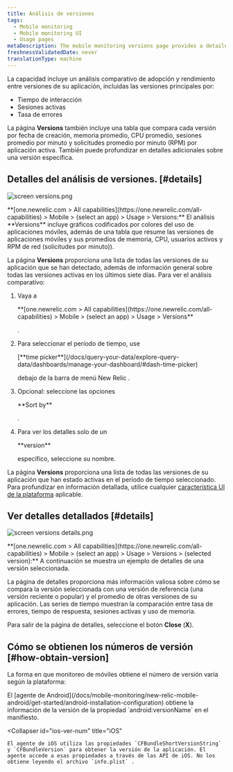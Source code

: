 ```yaml
---
title: Análisis de versiones
tags:
  - Mobile monitoring
  - Mobile monitoring UI
  - Usage pages
metaDescription: The mobile monitoring versions page provides a detailed 7-day comparative analysis between versions of your mobile app.
freshnessValidatedDate: never
translationType: machine
---
```


La capacidad <InlinePopover type="mobile"/>incluye un análisis comparativo de adopción y rendimiento entre versiones de su aplicación, incluidas las versiones principales por:

* Tiempo de interacción
* Sesiones activas
* Tasa de errores

La página <DNT>**Versions**</DNT> también incluye una tabla que compara cada versión por fecha de creación, memoria promedio, CPU promedio, sesiones promedio por minuto y solicitudes promedio por minuto (RPM) por aplicación activa. También puede profundizar en detalles adicionales sobre una versión específica.

## Detalles del análisis de versiones. [#details]

<img
  title="screen versions.png"
  alt="screen versions.png"
  src="/images/mobile_screenshot-full_versions-overview.webp"
/>

<figcaption>
  <DNT>**[one.newrelic.com > All capabilities](https://one.newrelic.com/all-capabilities) > Mobile > (select an app) > Usage > Versions:**</DNT> El análisis <DNT>**Versions**</DNT> incluye gráficos codificados por colores del uso de aplicaciones móviles, además de una tabla que resume las versiones de aplicaciones móviles y sus promedios de memoria, CPU, usuarios activos y RPM de red (solicitudes por minuto)).
</figcaption>

La página <DNT>**Versions**</DNT> proporciona una lista de todas las versiones de su aplicación que se han detectado, además de información general sobre todas las versiones activas en los últimos siete días. Para ver el análisis comparativo:

1. Vaya a

   <DNT>
     **[one.newrelic.com > All capabilities](https://one.newrelic.com/all-capabilities) > Mobile > (select an app) > Usage > Versions**
   </DNT>

   .

2. Para seleccionar el período de tiempo, use

   <DNT>
     [**time picker**](/docs/query-your-data/explore-query-data/dashboards/manage-your-dashboard/#dash-time-picker)
   </DNT>

   debajo de la barra de menú New Relic .

3. Opcional: seleccione las opciones

   <DNT>
     **Sort by**
   </DNT>

   .

4. Para ver los detalles solo de un

   <DNT>
     **version**
   </DNT>

   específico, seleccione su nombre.

La página <DNT>**Versions**</DNT> proporciona una lista de todas las versiones de su aplicación que han estado activas en el período de tiempo seleccionado. Para profundizar en información detallada, utilice cualquier [característica UI de la plataforma](/docs/new-relic-solutions/new-relic-one/introduction-new-relic-platform) aplicable.

## Ver detalles detallados [#details]

<img
  title="screen versions details.png"
  alt="screen versions details.png"
  src="/images/mobile_screenshot-full_version-details.webp"
/>

<figcaption>
  <DNT>**[one.newrelic.com > All capabilities](https://one.newrelic.com/all-capabilities) > Mobile > (select an app) > Usage > Versions > (selected version):**</DNT> A continuación se muestra un ejemplo de detalles de una versión seleccionada.
</figcaption>

La página de detalles proporciona más información valiosa sobre cómo se compara la versión seleccionada con una versión de referencia (una versión reciente o popular) y el promedio de otras versiones de su aplicación. Las series de tiempo muestran la comparación entre tasa de errores, tiempo de respuesta, sesiones activas y uso de memoria.

Para salir de la página de detalles, seleccione el botón <DNT>**Close**</DNT> (<DNT>**X**</DNT>).

## Cómo se obtienen los números de versión [#how-obtain-version]

La forma en que monitoreo de móviles obtiene el número de versión varía según la plataforma:

<CollapserGroup>
  <Collapser
    id="android-ver-num"
    title="Android"
  >
    El [agente de Android](/docs/mobile-monitoring/new-relic-mobile-android/get-started/android-installation-configuration) obtiene la información de la versión de la propiedad `android:versionName` en el manifiesto.
  </Collapser>

  <Collapser
    id="ios-ver-num"
    title="iOS"
  >
    El agente de iOS utiliza las propiedades `CFBundleShortVersionString` y `CFBundleVersion` para obtener la versión de la aplicación. El agente accede a esas propiedades a través de las API de iOS. No los obtiene leyendo el archivo `info.plist` .
  </Collapser>
</CollapserGroup>
